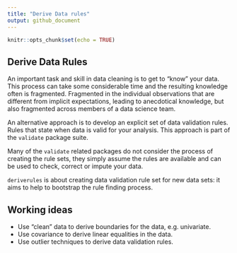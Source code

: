 ```yaml
---
title: "Derive Data rules"
output: github_document
---
```


```r
knitr::opts_chunk$set(echo = TRUE)
```

## Derive Data Rules

An important task and skill in data cleaning is to get to "know" your data. 
This process can take some considerable time and the resulting knowledge often is fragmented.
Fragmented in the individual observations that are different from implicit expectations, leading to 
anecdotical knowledge, but also fragmented across members of a data science team.

An alternative approach is to develop an explicit set of data validation rules. Rules that state 
when data is valid for your analysis. This approach is part of the `validate` package suite.

Many of the `validate` related packages do not consider the process of creating the rule sets, they simply 
assume the rules are available and can be used to check, correct or impute your data.

`deriverules` is about creating data validation rule set for new data sets: it aims to help to bootstrap the rule finding process.


## Working ideas

- Use "clean" data to derive boundaries for the data, e.g. univariate.
- Use covariance to derive linear equalities in the data.
- Use outlier techniques to derive data validation rules.
